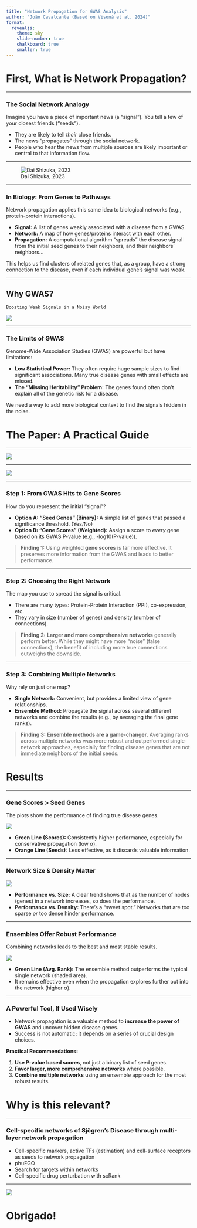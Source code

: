 ```yaml
---
title: "Network Propagation for GWAS Analysis"
author: "João Cavalcante (Based on Visonà et al. 2024)"
format: 
  revealjs:
    theme: sky
    slide-number: true
    chalkboard: true
    smaller: true
---
```


# First, What is Network Propagation?

---

### The Social Network Analogy

Imagine you have a piece of important news (a "signal"). You tell a few of your closest friends ("seeds").

* They are likely to tell *their* close friends.
* The news "propagates" through the social network.
* People who hear the news from multiple sources are likely important or central to that information flow.

---

![Dai Shizuka, 2023](https://dshizuka.github.io/networkanalysis/assets/images/sample_diffusion2.gif){fig-align="center"}

---

### In Biology: From Genes to Pathways

Network propagation applies this same idea to biological networks (e.g., protein-protein interactions).

* **Signal:** A list of genes weakly associated with a disease from a GWAS.
* **Network:** A map of how genes/proteins interact with each other.
* **Propagation:** A computational algorithm "spreads" the disease signal from the initial seed genes to their neighbors, and their neighbors' neighbors...

This helps us find clusters of related genes that, as a group, have a strong connection to the disease, even if each individual gene's signal was weak.

---

## Why GWAS?

`Boosting Weak Signals in a Noisy World`

![](https://i.imgur.com/k8VPKz5.jpeg){fig-align="center"}

---

### The Limits of GWAS

Genome-Wide Association Studies (GWAS) are powerful but have limitations:

* **Low Statistical Power:** They often require huge sample sizes to find significant associations. Many true disease genes with small effects are missed.
* **The "Missing Heritability" Problem:** The genes found often don't explain all of the genetic risk for a disease.

We need a way to add more biological context to find the signals hidden in the noise.

# The Paper: A Practical Guide

---

![](https://i.imgur.com/IpaAznZ.png){fig-align="center"}

---

![](https://i.imgur.com/boQ9VFM.png){fig-align="center"}

---

### Step 1: From GWAS Hits to Gene Scores

How do you represent the initial "signal"?

* **Option A: "Seed Genes" (Binary):** A simple list of genes that passed a significance threshold. (Yes/No)
* **Option B: "Gene Scores" (Weighted):** Assign a score to *every* gene based on its GWAS P-value (e.g., -log10(P-value)).

> **Finding 1:** Using weighted **gene scores** is far more effective. It preserves more information from the GWAS and leads to better performance.

---

### Step 2: Choosing the Right Network

The map you use to spread the signal is critical.

* There are many types: Protein-Protein Interaction (PPI), co-expression, etc.
* They vary in size (number of genes) and density (number of connections).

> **Finding 2:** **Larger and more comprehensive networks** generally perform better. While they might have more "noise" (false connections), the benefit of including more true connections outweighs the downside.

---

### Step 3: Combining Multiple Networks

Why rely on just one map?

* **Single Network:** Convenient, but provides a limited view of gene relationships.
* **Ensemble Method:** Propagate the signal across several different networks and combine the results (e.g., by averaging the final gene ranks).

> **Finding 3:** **Ensemble methods are a game-changer.** Averaging ranks across multiple networks was more robust and outperformed single-network approaches, especially for finding disease genes that are not immediate neighbors of the initial seeds.

# Results

---

### Gene Scores > Seed Genes

The plots show the performance of finding true disease genes.

![](https://oup.silverchair-cdn.com/oup/backfile/Content_public/Journal/bib/25/2/10.1093_bib_bbae014/1/bbae014f2.jpeg?Expires=1758650780&Signature=BeaREPx2EpzrMsmc948Zdo8Y1wfb1ZSzoa5r6TGfAPrXmjEAmSpBVwtAQp-IPV8JBRRKwSnoqSR4oVYWMtpSrZbGJ5cpNzUbKho5iSlvQOagepZC2B4ozWkdOnrjhE819Cr262zp~UmM5kXjbxXgR-AnMEkB0KRm4JMuITPCAiv37Sb4ERtEXcwAevUR1uIzf1dcxJ4fjxTDeMqMh1kYstaYOvAkgCnvSsTzpuITgS8NB0W0qaW6NslWIY1aAYjeh0LqonaDTZON1XzGhO7l-PCNn7kyv2S~czBjvzs1aNoj01S0dRSpEro2BYTth9qv7FJ5mZZb3RG9DLP6KPMMLQ__&Key-Pair-Id=APKAIE5G5CRDK6RD3PGA){fig-align="center"}

* **Green Line (Scores):** Consistently higher performance, especially for conservative propagation (low α).
* **Orange Line (Seeds):** Less effective, as it discards valuable information.

---

### Network Size & Density Matter

![](https://oup.silverchair-cdn.com/oup/backfile/Content_public/Journal/bib/25/2/10.1093_bib_bbae014/1/bbae014f3.jpeg?Expires=1758650864&Signature=RTK3o8~HK0rTxtqFy1ZAFp1LHkEFadyaQldCrMay2kfU~0nQAk76UJN4Ud-K680V5pFRQTGRQzSa-s~CLsso4y3AsDdOtdyOPaeCXe6MPmj1-9JiYGqL21jyx1noZRhvPTGkLiUNXQuklMmjR7U77N9RJjVMgc7tntk~MtC1Y-NG293jOaJRHRlt6e08j6TdJE7TVIqoQDB0slcqHGeixAqs1MZagJrQ~PWS9ogXtqW5-OQdBPYIXd3NVI3iu~l~X3N8WklosavxR2~ysHDaPogoZAs0K0wpgmq-Tt2SyZ5KBIAb2hBSlUjHOh8Z9xzm76LqiygLy0ntsr2GAJyioA__&Key-Pair-Id=APKAIE5G5CRDK6RD3PGA){fig-align="center"}

* **Performance vs. Size:** A clear trend shows that as the number of nodes (genes) in a network increases, so does the performance.
* **Performance vs. Density:** There's a "sweet spot." Networks that are too sparse *or* too dense hinder performance.

---

### Ensembles Offer Robust Performance

Combining networks leads to the best and most stable results.

![](https://oup.silverchair-cdn.com/oup/backfile/Content_public/Journal/bib/25/2/10.1093_bib_bbae014/1/bbae014f4.jpeg?Expires=1758650731&Signature=iVE3ulRO38R76ROROZE5-rWh0MLROtk80TE7DHijosArw1EICnCV8aONB1svOBR~p2bh5XW48iSy5aA5ohBixo5dkquw2TKEGed4pD89CJm5-6P~dz-ykeNnv6OSJL32Kn1pqdLm3U-wNEzDHYun3v-x2pO5b7hpys3PzGFuwJErA3pQloayWEYk7PmqXz9RQQeAF-mLtWl7wyTOaMA17h7vaNVBDrTXj4omqaHDz8~zXH-BnPOnBdw08mmQh5sL~0cHI8il69DxT3SSwDNFTNUujxU2E0VD3xovxefakZF1Z7CKDrpDaSvQPA7x2rPACz1n7XG8HsXrnGgh5TdLCA__&Key-Pair-Id=APKAIE5G5CRDK6RD3PGA){fig-align="center"}

* **Green Line (Avg. Rank):** The ensemble method outperforms the typical single network (shaded area).
* It remains effective even when the propagation explores further out into the network (higher α).

---

### A Powerful Tool, If Used Wisely

* Network propagation is a valuable method to **increase the power of GWAS** and uncover hidden disease genes.
* Success is not automatic; it depends on a series of crucial design choices.

**Practical Recommendations:**

1.  **Use P-value based scores**, not just a binary list of seed genes.
2.  **Favor larger, more comprehensive networks** where possible.
3.  **Combine multiple networks** using an ensemble approach for the most robust results.

# Why is this relevant?

---

### Cell-specific networks of Sjögren’s Disease through multi-layer network propagation

-   Cell-specific markers, active TFs (estimation) and cell-surface receptors as seeds to network propagation
-   phuEGO
-   Search for targets within networks
-   Cell-specific drug perturbation with scRank

---

![](https://i.imgur.com/SNMLIck.png){fig-align="center"}

# Obrigado!
